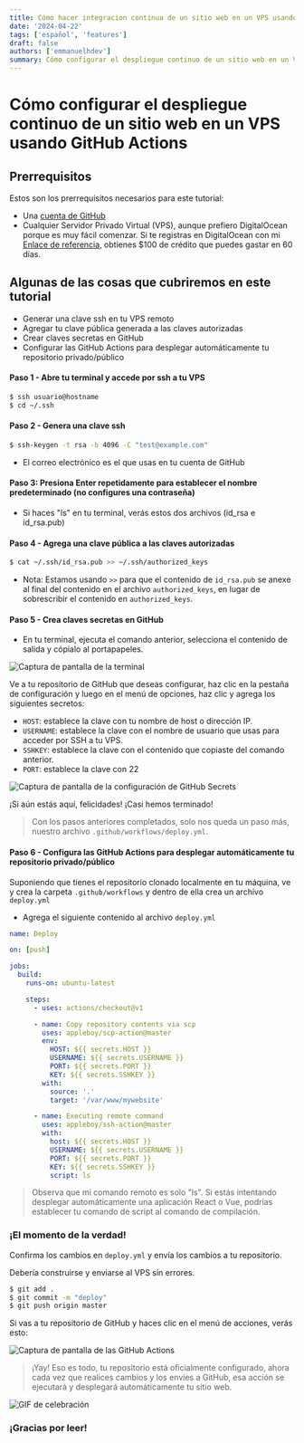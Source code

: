 ```yaml
---
title: Cómo hacer integracion continua de un sitio web en un VPS usando GitHub Actions
date: '2024-04-22'
tags: ['español', 'features']
draft: false
authors: ['emmanuelhdev']
summary: Cómo configurar el despliegue continuo de un sitio web en un VPS usando GitHub Actions
---
```


# Cómo configurar el despliegue continuo de un sitio web en un VPS usando GitHub Actions

## Prerrequisitos

Estos son los prerrequisitos necesarios para este tutorial:

- Una [cuenta de GitHub](https://github.com/)
- Cualquier Servidor Privado Virtual (VPS), aunque prefiero DigitalOcean porque es muy fácil comenzar. Si te registras en DigitalOcean con mi [Enlace de referencia](https://m.do.co/c/5ac4ff8a5bab), obtienes $100 de crédito que puedes gastar en 60 días.

## Algunas de las cosas que cubriremos en este tutorial

- Generar una clave ssh en tu VPS remoto
- Agregar tu clave pública generada a las claves autorizadas
- Crear claves secretas en GitHub
- Configurar las GitHub Actions para desplegar automáticamente tu repositorio privado/público

#### Paso 1 - Abre tu terminal y accede por ssh a tu VPS

```bash
$ ssh usuario@hostname
$ cd ~/.ssh
```

#### Paso 2 - Genera una clave ssh

```bash
$ ssh-keygen -t rsa -b 4096 -C "test@example.com"
```

- El correo electrónico es el que usas en tu cuenta de GitHub

#### Paso 3: Presiona Enter repetidamente para establecer el nombre predeterminado (no configures una contraseña)

- Si haces "ls" en tu terminal, verás estos dos archivos (id_rsa e id_rsa.pub)

#### Paso 4 - Agrega una clave pública a las claves autorizadas

```bash
$ cat ~/.ssh/id_rsa.pub >> ~/.ssh/authorized_keys
```

- Nota: Estamos usando `>>` para que el contenido de `id_rsa.pub` se anexe al final del contenido en el archivo `authorized_keys`, en lugar de sobrescribir el contenido en `authorized_keys`.

#### Paso 5 - Crea claves secretas en GitHub

- En tu terminal, ejecuta el comando anterior, selecciona el contenido de salida y cópialo al portapapeles.

![Captura de pantalla de la terminal](https://res.cloudinary.com/practicaldev/image/fetch/s--t9pjnwCG--/c_limit%2Cf_auto%2Cfl_progressive%2Cq_auto%2Cw_880/https://dev-to-uploads.s3.amazonaws.com/i/j5lm5tfqchujl4onk78x.png)

Ve a tu repositorio de GitHub que deseas configurar, haz clic en la pestaña de configuración y luego en el menú de opciones, haz clic y agrega los siguientes secretos:

- `HOST`: establece la clave con tu nombre de host o dirección IP.
- `USERNAME`: establece la clave con el nombre de usuario que usas para acceder por SSH a tu VPS.
- `SSHKEY`: establece la clave con el contenido que copiaste del comando anterior.
- `PORT`: establece la clave con 22

![Captura de pantalla de la configuración de GitHub Secrets](https://res.cloudinary.com/practicaldev/image/fetch/s--lVIf4RJm--/c_limit%2Cf_auto%2Cfl_progressive%2Cq_auto%2Cw_880/https://dev-to-uploads.s3.amazonaws.com/i/tu1ojiihntg9n2rxz632.png)

¡Si aún estás aquí, felicidades! ¡Casi hemos terminado!

> Con los pasos anteriores completados, solo nos queda un paso más, nuestro archivo `.github/workflows/deploy.yml`.

#### Paso 6 - Configura las GitHub Actions para desplegar automáticamente tu repositorio privado/público

Suponiendo que tienes el repositorio clonado localmente en tu máquina, ve y crea la carpeta `.github/workflows` y dentro de ella crea un archivo `deploy.yml`

- Agrega el siguiente contenido al archivo `deploy.yml`

```yaml
name: Deploy

on: [push]

jobs:
  build:
    runs-on: ubuntu-latest

    steps:
      - uses: actions/checkout@v1

      - name: Copy repository contents via scp
        uses: appleboy/scp-action@master
        env:
          HOST: ${{ secrets.HOST }}
          USERNAME: ${{ secrets.USERNAME }}
          PORT: ${{ secrets.PORT }}
          KEY: ${{ secrets.SSHKEY }}
        with:
          source: '.'
          target: '/var/www/mywebsite'

      - name: Executing remote command
        uses: appleboy/ssh-action@master
        with:
          host: ${{ secrets.HOST }}
          USERNAME: ${{ secrets.USERNAME }}
          PORT: ${{ secrets.PORT }}
          KEY: ${{ secrets.SSHKEY }}
          script: ls
```

> Observa que mi comando remoto es solo "ls". Si estás intentando desplegar automáticamente una aplicación React o Vue, podrías establecer tu comando de script al comando de compilación.

### ¡El momento de la verdad!

Confirma los cambios en `deploy.yml` y envía los cambios a tu repositorio.

Debería construirse y enviarse al VPS sin errores.

```bash
$ git add .
$ git commit -m "deploy"
$ git push origin master
```

Si vas a tu repositorio de GitHub y haces clic en el menú de acciones, verás esto:

![Captura de pantalla de las GitHub Actions](https://res.cloudinary.com/practicaldev/image/fetch/s--iKo_5e0b--/c_limit%2Cf_auto%2Cfl_progressive%2Cq_auto%2Cw_880/https://dev-to-uploads.s3.amazonaws.com/i/4sj5vax87nse3sn36w60.png)

> ¡Yay! Eso es todo, tu repositorio está oficialmente configurado, ahora cada vez que realices cambios y los envíes a GitHub, esa acción se ejecutará y desplegará automáticamente tu sitio web.

![GIF de celebración](https://res.cloudinary.com/practicaldev/image/fetch/s--PR5JE4sP--/c_limit%2Cf_auto%2Cfl_progressive%2Cq_66%2Cw_880/https://dev-to-uploads.s3.amazonaws.com/i/kj91iyxwqo07by63hu4u.gif)

### ¡Gracias por leer!
